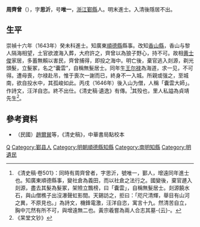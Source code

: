 '''周齊曾'''（{{bd|？年||？年||Zhou周}}），字'''思沂'''，号'''唯一'''，[[浙江|浙江]][[鄞縣|鄞縣]]人。明末進士。入清後隱居不出。

== 生平 ==
崇禎十六年（1643年）癸未科進士。知廣東[[順德縣|順德縣]]縣事。改知[[香山縣|香山縣]]，香山与黎人隔海相望，土官欲渡海入葬，大府許之，齊曾以為狼子野心，持不可。故相[[黄士俊|黄士俊]]家居，多蓄無賴以害民，齊曾捕得，即投之海中。明亡後，棄官逃入剡源，剃光頭髮，立髮冢，名之“囊雲”，自稱無髮居士。同年生[[王尔禄|王尔禄]]為海道，求一见，不可得。遭母喪，尔禄赴吊，惟于喪次一謝而已，終身不一入城。所親或强之，至城南，欲自投水中，其孤峻如此。丙戌（1646年）後入山为僧，人稱「囊雲大師」。作詩文，汪洋自恣。終不出仕。《清史稿·遺逸》有傳。<ref>《清史稿·卷501》：同時有周齊曾者，字思沂，號唯一，鄞人，增遠同年進士也。知廣東順德縣事，變社倉為義田，而以社倉之法行之。國變後，棄官遯入剡源，盡去其髮為髮冢，架險立飄榜，曰「囊雲」，自稱無髮居士。剡源饒水石，與山僧樵子出沒瀑聲虹影間。天錫訪之，拒曰：「咫尺清輝，舉目有山河之異，不原見也。」為詩文，機鋒電激，汪洋自恣，寓言十九。然清苦自立，胸中兀然有所不可，與增遠無二也。黃宗羲嘗為兩人合志其墓-{云}-。</ref>其殁也，里人私謚為貞靖先生<ref>《杲堂文钞》</ref>。

==參考資料==
{{reflist}}
*（民國）[[趙爾巽|趙爾巽]]等，《清史稿》，中華書局點校本

{{start box}}
{{s-off}}
{{s-before|[[王寖大|王寖大]]}}
{{s-title|明朝順德縣知縣|1643年－1645年}}
{{s-after|[[蔡枬|蔡枬]]}}
{{end box}}

{{崇祯十六年癸未科殿试金榜}}

{{Authority control}}

{{DEFAULTSORT:Zhou周}}
[[Category:周姓|Q]]
[[Category:鄞县人|Category:鄞县人]]
[[Category:明朝順德縣知縣|Category:明朝順德縣知縣]]
[[Category:南明知縣|Category:南明知縣]]
[[Category:明遺民|Category:明遺民]]